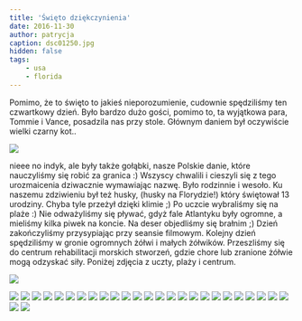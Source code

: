 ```yaml
---
title: 'Święto dziękczynienia'
date: 2016-11-30
author: patrycja
caption: dsc01250.jpg
hidden: false
tags: 
    - usa
    - florida
---
```


Pomimo, że to święto to jakieś nieporozumienie, cudownie spędziliśmy ten czwartkowy dzień. Było bardzo dużo gości, pomimo to, ta wyjątkowa para, Tommie i Vance, posadzila nas przy stole. Głównym daniem był oczywiście wielki czarny kot.. 


![](./dsc01205.jpg)


nieee no indyk, ale były także gołąbki, nasze Polskie danie, które nauczyliśmy się robić za granica :) Wszyscy chwalili i cieszyli się z tego urozmaicenia dziwacznie wymawiając nazwę. Było rodzinnie i wesoło. Ku naszemu zdziwieniu był też husky, (husky na Florydzie!) który świętował 13 urodziny. Chyba tyle przeżył dzięki klimie ;)
Po uczcie wybraliśmy się na plaże :) Nie odważyliśmy się pływać, gdyż fale Atlantyku były ogromne, a mieliśmy kilka piwek na koncie. Na deser objedliśmy się brałnim ;) Dzień zakończyliśmy przysypiając przy seansie filmowym. 
Kolejny dzień spędziliśmy w gronie ogromnych żółwi i małych żółwików. Przeszliśmy się do centrum rehabilitacji morskich stworzeń, gdzie chore lub zranione żółwie mogą odzyskać siły. 
Poniżej zdjęcia z uczty, plaży i centrum.


![](./dsc01238.jpg)
<grid>

![](./dsc01239.jpg)
![](./dsc01250.jpg)
![](./dsc01245.jpg)
![](./dsc01242.jpg)
![](./dsc01243.jpg)
![](./dsc01244.jpg)
![](./dsc01237.jpg)
![](./dsc01235.jpg)
![](./dsc01233.jpg)
![](./dsc01229.jpg)
![](./dsc01241.jpg)
![](./dsc01206.jpg)
![](./dsc01214.jpg)
![](./dsc01217.jpg)
![](./dsc01208.jpg)
![](./dsc01209.jpg)
![](./dsc01218.jpg)
![](./dsc01220.jpg)
![](./dsc01210.jpg)
![](./dsc01211.jpg)
![](./dsc01224.jpg)
![](./dsc01226.jpg)
![](./dsc01212.jpg)
![](./dsc01262.jpg)
![](./dsc01258.jpg)
![](./dsc01257.jpg)
![](./dsc01252.jpg)

</grid>